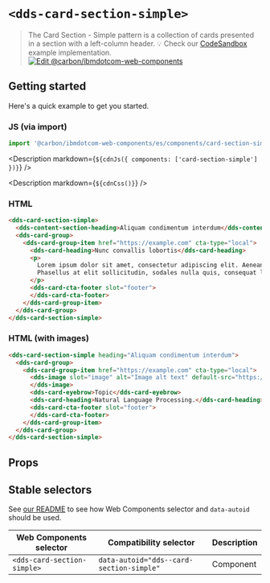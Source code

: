 




# `<dds-card-section-simple>`

> The Card Section - Simple pattern is a collection of cards presented in a section with a left-column header.
> 💡 Check our
> [CodeSandbox](https://githubbox.com/carbon-design-system/carbon-for-ibm-dotcom/tree/v1/packages/web-components/examples/codesandbox/components/card-section-simple)
> example implementation.
[![Edit @carbon/ibmdotcom-web-components](https://codesandbox.io/static/img/play-codesandbox.svg)](https://githubbox.com/carbon-design-system/carbon-for-ibm-dotcom/tree/v1/packages/web-components/examples/codesandbox/components/card-section-simple)

## Getting started

Here's a quick example to get you started.

### JS (via import)

```javascript
import '@carbon/ibmdotcom-web-components/es/components/card-section-simple/index.js';
```

<Description markdown={`${cdnJs({ components: ['card-section-simple'] })}`} />

<Description markdown={`${cdnCss()}`} />

### HTML

```html
<dds-card-section-simple>
  <dds-content-section-heading>Aliquam condimentum interdum</dds-content-section-heading>
  <dds-card-group>
    <dds-card-group-item href="https://example.com" cta-type="local">
      <dds-card-heading>Nunc convallis lobortis</dds-card-heading>
      <p>
        Lorem ipsum dolor sit amet, consectetur adipiscing elit. Aenean et ultricies est. Mauris iaculis eget dolor nec hendrerit.
        Phasellus at elit sollicitudin, sodales nulla quis, consequat libero.
      </p>
      <dds-card-cta-footer slot="footer">
      </dds-card-cta-footer>
    </dds-card-group-item>
  </dds-card-group>
</dds-card-section-simple>
```

### HTML (with images)

```html
<dds-card-section-simple heading="Aliquam condimentum interdum">
  <dds-card-group>
    <dds-card-group-item href="https://example.com" cta-type="local">
      <dds-image slot="image" alt="Image alt text" default-src="https://dummyimage.com/1056x792/ee5396/161616&amp;text=4:3">
      </dds-image>
      <dds-card-eyebrow>Topic</dds-card-eyebrow>
      <dds-card-heading>Natural Language Processing.</dds-card-heading>
      <dds-card-cta-footer slot="footer">
      </dds-card-cta-footer>
    </dds-card-group-item>
  </dds-card-group>
</dds-card-section-simple>
```

## Props

<Props of="dds-card-section-simple" />
<Description markdown={markdownContents} />

## Stable selectors

See [our README](https://github.com/carbon-design-system/carbon-for-ibm-dotcom/tree/main/packages/web-components#stable-selectors-for-analytics-and-integratione2e-testing-in-web-components) to see how Web Components selector and `data-autoid` should be used.

| Web Components selector       | Compatibility selector                    | Description |
| ----------------------------- | ----------------------------------------- | ----------- |
| `<dds-card-section-simple>`   | `data-autoid="dds--card-section-simple"`  | Component   |

<Description markdown={contributing} />

